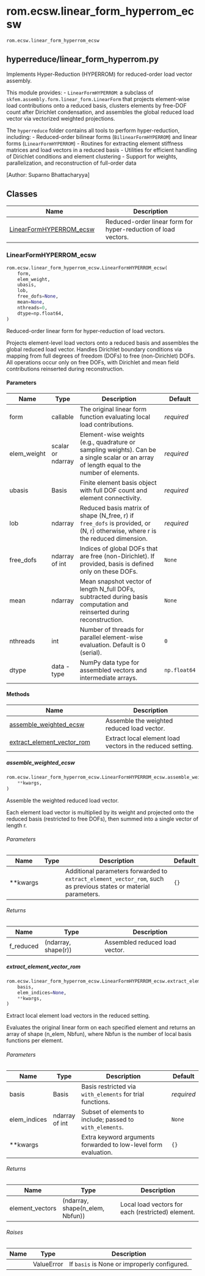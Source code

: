 # rom.ecsw.linear_form_hyperrom_ecsw { #skrom.rom.ecsw.linear_form_hyperrom_ecsw }

`rom.ecsw.linear_form_hyperrom_ecsw`

## hyperreduce/linear_form_hyperrom.py {.doc-section .doc-section-hyperreducelinearformhyperrompy}

Implements Hyper-Reduction (HYPERROM) for reduced-order load vector assembly.

This module provides:
  - `LinearFormHYPERROM`: a subclass of `skfem.assembly.form.linear_form.LinearForm`
    that projects element-wise load contributions onto a reduced basis, clusters
    elements by free-DOF count after Dirichlet condensation, and assembles the
    global reduced load vector via vectorized weighted projections.

The `hyperreduce` folder contains all tools to perform hyper-reduction, including:
  - Reduced-order bilinear forms (`BilinearFormHYPERROM`) and linear forms
    (`LinearFormHYPERROM`)
  - Routines for extracting element stiffness matrices and load vectors in a
    reduced basis
  - Utilities for efficient handling of Dirichlet conditions and element clustering
  - Support for weights, parallelization, and reconstruction of full-order data

  [Author: Suparno Bhattacharyya]

## Classes

| Name | Description |
| --- | --- |
| [LinearFormHYPERROM_ecsw](#skrom.rom.ecsw.linear_form_hyperrom_ecsw.LinearFormHYPERROM_ecsw) | Reduced-order linear form for hyper-reduction of load vectors. |

### LinearFormHYPERROM_ecsw { #skrom.rom.ecsw.linear_form_hyperrom_ecsw.LinearFormHYPERROM_ecsw }

```python
rom.ecsw.linear_form_hyperrom_ecsw.LinearFormHYPERROM_ecsw(
    form,
    elem_weight,
    ubasis,
    lob,
    free_dofs=None,
    mean=None,
    nthreads=0,
    dtype=np.float64,
)
```

Reduced-order linear form for hyper-reduction of load vectors.

Projects element-level load vectors onto a reduced basis and assembles the
global reduced load vector. Handles Dirichlet boundary conditions via mapping
from full degrees of freedom (DOFs) to free (non-Dirichlet) DOFs. All operations
occur only on free DOFs, with Dirichlet and mean field contributions reinserted
during reconstruction.

#### Parameters {.doc-section .doc-section-parameters}

| Name        | Type              | Description                                                                                                                                | Default      |
|-------------|-------------------|--------------------------------------------------------------------------------------------------------------------------------------------|--------------|
| form        | callable          | The original linear form function evaluating local load contributions.                                                                     | _required_   |
| elem_weight | scalar or ndarray | Element-wise weights (e.g., quadrature or sampling weights). Can be a single scalar or an array of length equal to the number of elements. | _required_   |
| ubasis      | Basis             | Finite element basis object with full DOF count and element connectivity.                                                                  | _required_   |
| lob         | ndarray           | Reduced basis matrix of shape (N_free, r) if `free_dofs` is provided, or (N, r) otherwise, where r is the reduced dimension.               | _required_   |
| free_dofs   | ndarray of int    | Indices of global DOFs that are free (non-Dirichlet). If provided, basis is defined only on these DOFs.                                    | `None`       |
| mean        | ndarray           | Mean snapshot vector of length N_full DOFs, subtracted during basis computation and reinserted during reconstruction.                      | `None`       |
| nthreads    | int               | Number of threads for parallel element-wise evaluation. Default is 0 (serial).                                                             | `0`          |
| dtype       | data - type       | NumPy data type for assembled vectors and intermediate arrays.                                                                             | `np.float64` |

#### Methods

| Name | Description |
| --- | --- |
| [assemble_weighted_ecsw](#skrom.rom.ecsw.linear_form_hyperrom_ecsw.LinearFormHYPERROM_ecsw.assemble_weighted_ecsw) | Assemble the weighted reduced load vector. |
| [extract_element_vector_rom](#skrom.rom.ecsw.linear_form_hyperrom_ecsw.LinearFormHYPERROM_ecsw.extract_element_vector_rom) | Extract local element load vectors in the reduced setting. |

##### assemble_weighted_ecsw { #skrom.rom.ecsw.linear_form_hyperrom_ecsw.LinearFormHYPERROM_ecsw.assemble_weighted_ecsw }

```python
rom.ecsw.linear_form_hyperrom_ecsw.LinearFormHYPERROM_ecsw.assemble_weighted_ecsw(
    **kwargs,
)
```

Assemble the weighted reduced load vector.

Each element load vector is multiplied by its weight and projected onto
the reduced basis (restricted to free DOFs), then summed into a single
vector of length r.

###### Parameters {.doc-section .doc-section-parameters}

| Name     | Type   | Description                                                                                                      | Default   |
|----------|--------|------------------------------------------------------------------------------------------------------------------|-----------|
| **kwargs |        | Additional parameters forwarded to `extract_element_vector_rom`, such as previous states or material parameters. | `{}`      |

###### Returns {.doc-section .doc-section-returns}

| Name      | Type                | Description                    |
|-----------|---------------------|--------------------------------|
| f_reduced | (ndarray, shape(r)) | Assembled reduced load vector. |

##### extract_element_vector_rom { #skrom.rom.ecsw.linear_form_hyperrom_ecsw.LinearFormHYPERROM_ecsw.extract_element_vector_rom }

```python
rom.ecsw.linear_form_hyperrom_ecsw.LinearFormHYPERROM_ecsw.extract_element_vector_rom(
    basis,
    elem_indices=None,
    **kwargs,
)
```

Extract local element load vectors in the reduced setting.

Evaluates the original linear form on each specified element and returns
an array of shape (n_elem, Nbfun), where Nbfun is the number of local
basis functions per element.

###### Parameters {.doc-section .doc-section-parameters}

| Name         | Type           | Description                                                     | Default    |
|--------------|----------------|-----------------------------------------------------------------|------------|
| basis        | Basis          | Basis restricted via `with_elements` for trial functions.       | _required_ |
| elem_indices | ndarray of int | Subset of elements to include; passed to `with_elements`.       | `None`     |
| **kwargs     |                | Extra keyword arguments forwarded to low-level form evaluation. | `{}`       |

###### Returns {.doc-section .doc-section-returns}

| Name            | Type                            | Description                                       |
|-----------------|---------------------------------|---------------------------------------------------|
| element_vectors | (ndarray, shape(n_elem, Nbfun)) | Local load vectors for each (restricted) element. |

###### Raises {.doc-section .doc-section-raises}

| Name   | Type       | Description                                  |
|--------|------------|----------------------------------------------|
|        | ValueError | If `basis` is None or improperly configured. |